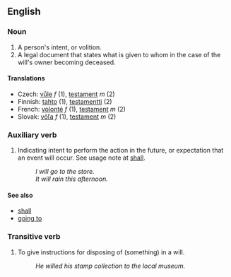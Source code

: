 ==English==

===Noun===
#A person's intent, or volition.
#A legal document that states what is given to whom in the case of the will's owner becoming deceased.

====Translations====
*Czech: [[vůle]] ''f'' (1), [[testament]] ''m'' (2)
*Finnish: [[tahto]] (1), [[testamentti]] (2)
*French: [[volonté]] ''f'' (1), [[testament]] ''m'' (2)
*Slovak: [[vôľa]] ''f'' (1), [[testament]] ''m'' (2)

===Auxiliary verb===
#Indicating intent to perform the action in the future, or expectation that an event will occur. See usage note at [[shall]].
#:''I will go to the store.''
#:''It will rain this afternoon.''

====See also====
*[[shall]]
*[[going to]]

===Transitive verb===
#To give instructions for disposing of (something) in a will.
#:''He willed his stamp collection to the local museum.''
